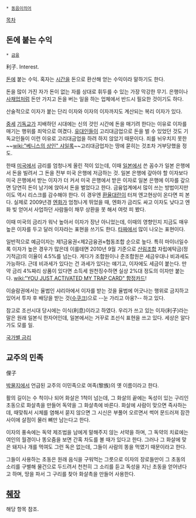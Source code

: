 * [[동음이의어]]

[[목차]]
== 돈에 붙는 수익 ==
 * [[금융]]

利子. Interest. 

[[돈]]에 붙는 수익. 혹자는 [[시간]]을 돈으로 환산해 얻는 수익이라 말하기도 한다.

돈을 많이 가진 자가 돈이 없는 자를 상대로 휘두를 수 있는 가장 막강한 무기. 은행이나 [[사채]]업처럼 돈만 가지고 돈을 버는 일을 하는 업체에서 반드시 필요한 것이기도 하다.

산술적으로 이자가 붙는 단리 이자와 이자의 이자까지도 계산되는 복리 이자가 있다.

[[중세]] [[기독교]]가 지배하던 시대에는 신의 것인 시간에 돈을 매기려 한다는 이유로 이자를 매기는 행위를 죄악으로 여겼다. [[유대인]]들이 고리대금업으로 돈을 벌 수 있었던 것도 기독교인들이 이런 이유로 고리대금업을 하려 하지 않았기 때문이다. 죄를 뉘우치지 못한 ~~[[wiki:"베니스의 상인" 샤일록]]~~고리대금업자는 땅에 묻히는 것조차 거부당했을 정도.

한때 [[미국]]에서 금리를 엄청나게 올린 적이 있는데, 이때 [[일본]]에서 쓴 꼼수가 일본 은행에서 돈을 빌려서 그 돈을 전부 미국 은행에 저금하는 것. 일본 은행에 갚아야 할 이자보다 미국 은행에서 받는 이자가 더 커서 미국 은행에서 받은 이자로 일본 은행에 이자를 갚으면 당연히 돈이 남기에 앉아서 돈을 벌었다고 한다. 금융업계에서 많이 쓰는 방법이지만 이도 역시 리스크를 감수해야 한다. 이 경우엔 [[환율]]대란이 터져 엔고현상이 온다면 피 본다. 실제로 2009년경 [[엔화]]가 엄청나게 뛰었을 때, 엔화가 금리도 싸고 이자도 낮다고 엔화 빚 얻어서 사업하던 사람들이 채무 상환을 못 해서 여럿 피 봤다.

이때 미국의 금리가 워낙 높아서 이자가 장난 아니었는데, 이때의 영향인지 지금도 매우 높은 이자를 두고 달러 이자라는 표현을 쓰기도 한다. [[타짜]]에서 많이 나오는 표현이다.

일반적으로 예금이자는 제1금융권<제2금융권≈협동조합 순으로 높다. 특히 마이너일수록 이자가 높은 경우가 많은데 이를테면 2010년 9월 기준으로 [[산림조합]] 자립예탁금(정기적금)의 이율이 4.5%를 넘는다. 게다가 조합원이나 준조합원은 세금우대나 비과세도 가능하다. 근데 비과세가 있다는 건 과세가 있다는 얘기고, 이자에도 세금이 붙는다. 만약 금리 4%짜리 상품이 있다면 소득세 원천징수하면 실상 2%대 정도의 이자만 붙는다. [[wiki:"YOU JUST ACTIVATED MY TRAP CARD" 함정카드]]!

이슬람권에서는 율법인 샤리아에서 이자를 받는 것을 율법에 어긋나는 행위로 금지하고 있어서 투자 후 배당을 받는 것([[수쿠크]])으로 --눈 가리고 아웅?-- 하고 있다.

참고로 조선시대 당시에는 이식(利息)이라고 하였다. 우리가 쓰고 있는 이자(利子)라는 말은 원래 일본식 한자어인데, 일본에서는 거꾸로 조선식 표현을 쓰고 있다. 세상은 알다가도 모를 일.

[http://www.worldinterestrates.info/ 국가별 금리]
== 교주의 민족 ==
俚子

[[박물지]]에서 언급된 교주의 이민족으로 여족(黎族)의 옛 이름이라고 한다.

활의 길이는 수 척이나 되어 화살은 1척이 넘는데, 그 화살의 끝에는 독성이 있는 구리인 초동으로 화살촉을 만들어 독약을 그 화살촉에 바른다. 화살에 사람이 맞으면 즉사하는데, 때맞춰서 시체를 염해서 묻지 않으면 그 시신은 부풀어 오르면서 썩어 문드러져 잠깐 사이에 살점이 물러 뼈만 남는다고 한다.

이자의 풍속에는 독약 제조법을 남에게 말해주지 않는 서약을 하며, 그 독약의 치료에는 여인의 월경이나 똥오줌을 보면 간혹 차도를 볼 때가 있다고 한다. 그러나 그 화살에 맞은 돼지나 개를 먹여도 그런 독은 없는데, 그들이 사람의 똥을 먹였기 때문이라고 한다.

그들이 사용하는 초동은 원래 음식을 구워먹는 그릇으로 이자의 장로들만이 그 초동의 소리를 구별해 물건으로 두드려서 천천히 그 소리를 듣고 독성을 지닌 초동을 얻어낸다고 하며, 땅을 파서 그 구리를 찾아 화살촉을 만들어 사용한다.

== [[췌장]] ==
해당 항목 참조.
